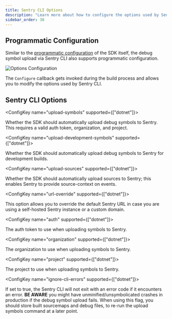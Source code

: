 ```yaml
---
title: Sentry CLI Options
description: "Learn more about how to configure the options used by Sentry CLI."
sidebar_order: 30
---
```


## Programmatic Configuration

Similar to the [programmatic configuration](/platforms/unity/configuration/options/programmatic-configuration/) of the SDK itself, the debug symbol upload via Sentry CLI also supports programmatic configuration.

![Options Configuration](./img/sentry-cli-option-configuration.png)

The `Configure` callback gets invoked during the build process and allows you to modify the options used by Sentry CLI.

## Sentry CLI Options

<ConfigKey name="upload-symbols" supported={["dotnet"]}>

Whether the SDK should automatically upload debug symbols to Sentry. This requires a valid auth token, organization, and project.

</ConfigKey>

<ConfigKey name="upload-development-symbols" supported={["dotnet"]}>

Whether the SDK should automatically upload debug symbols to Sentry for development builds.

</ConfigKey>

<ConfigKey name="upload-sources" supported={["dotnet"]}>

Whether the SDK should automatically upload sources to Sentry; this enables Sentry to provide source-context on events.

</ConfigKey>

<ConfigKey name="url-override" supported={["dotnet"]}>

This option allows you to override the default Sentry URL in case you are using a self-hosted Sentry instance or a custom domain.

</ConfigKey>

<ConfigKey name="auth" supported={["dotnet"]}>

The auth token to use when uploading symbols to Sentry.

</ConfigKey>

<ConfigKey name="organization" supported={["dotnet"]}>

The organization to use when uploading symbols to Sentry.

</ConfigKey>

<ConfigKey name="project" supported={["dotnet"]}>

The project to use when uploading symbols to Sentry.

</ConfigKey>

<ConfigKey name="ignore-cli-errors" supported={["dotnet"]}>

If set to true, the Sentry CLI will not exit with an error code if it encounters an error. **BE AWARE** you might have unminified/unsymbolicated crashes in production if the debug symbol upload fails. When using this flag, you should store built sourcemaps and debug files, to re-run the upload symbols command at a later point.

</ConfigKey>
